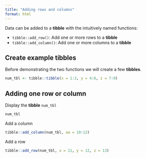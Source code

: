 ```yaml
---
title: "Adding rows and columns"
format: html
---
```


Data can be added to a __tibble__ with the intuitively named functions:

- `tibble::add_row()`: Add one or more rows to a __tibble__
- `tibble::add_column()`: Add one or more columns to a __tibble__

## Create example tibbles

Before demonstrating the two functions we will create a few __tibbles__.

```r
num_tbl <- tibble::tibble(x = 1:3, y = 4:6, z = 7:9)
```


## Adding one row or column

Display the __tibble__ `num_tbl`

```r
num_tbl
```

Add a column
```r
tibble::add_column(num_tbl, aa = 10:12)
```

Add a row

```r
tibble::add_row(num_tbl, x = 11, y = 12, z = 13)
```






